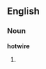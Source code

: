 ==English==
{{wikipedia|dab=hotwire}}

===Noun===
'''hotwire'''

# {{alternative spelling of|[[hot-wire]]}}